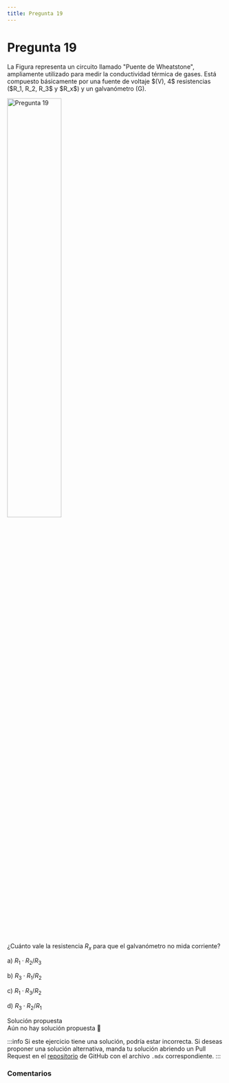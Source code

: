 ```yaml
---
title: Pregunta 19
---
```



# Pregunta 19

<div className="exercise">
La Figura representa un circuito llamado "Puente de Wheatstone", ampliamente utilizado para medir la conductividad térmica de gases. Está compuesto básicamente por una fuente de voltaje $(V), 4$ resistencias ($R_1, R_2, R_3$ y $R_x$) y un galvanómetro (G).

<Image
  src="science/electromagnetism/exercises/2018-1/p19/image.png"
  alt="Pregunta 19"
  width="50%"
/>

¿Cuánto vale la resistencia $R_x$ para que el galvanómetro no mida corriente?

a) $R_1 \cdot R_2 / R_3$

b) $R_3 \cdot R_1 / R_2$

c) $R_1 \cdot R_3 / R_2$

d) $R_3 \cdot R_2 / R_1$
</div>

<MDXDetails>
<summary>Solución propuesta</summary>

<div className="exercise">
Aún no hay solución propuesta 🥲
</div>

:::info
Si este ejercicio tiene una solución, podría estar incorrecta. Si deseas proponer una solución alternativa, manda tu solución abriendo
un Pull Request en el [repositorio](https://github.com/crow-rojas/apuntes-fundamentals/pulls) de GitHub con el archivo
`.mdx` correspondiente.
:::

</MDXDetails>

### Comentarios

<Disqus
  url="https://crow-rojas.github.io/apuntes-fundamentals/docs/science/electromagnetism/exercises/2018-1/p19"
  identifier="docs/science/electromagnetism/exercises/2018-1/p19"
  title="2018-1 Electricidad y Magnetismo - Pregunta 19"
/>
